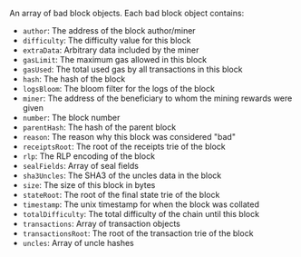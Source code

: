 An array of bad block objects. Each bad block object contains:

- `author`: The address of the block author/miner
- `difficulty`: The difficulty value for this block
- `extraData`: Arbitrary data included by the miner
- `gasLimit`: The maximum gas allowed in this block
- `gasUsed`: The total used gas by all transactions in this block
- `hash`: The hash of the block
- `logsBloom`: The bloom filter for the logs of the block
- `miner`: The address of the beneficiary to whom the mining rewards were given
- `number`: The block number
- `parentHash`: The hash of the parent block
- `reason`: The reason why this block was considered "bad"
- `receiptsRoot`: The root of the receipts trie of the block
- `rlp`: The RLP encoding of the block
- `sealFields`: Array of seal fields
- `sha3Uncles`: The SHA3 of the uncles data in the block
- `size`: The size of this block in bytes
- `stateRoot`: The root of the final state trie of the block
- `timestamp`: The unix timestamp for when the block was collated
- `totalDifficulty`: The total difficulty of the chain until this block
- `transactions`: Array of transaction objects
- `transactionsRoot`: The root of the transaction trie of the block
- `uncles`: Array of uncle hashes
